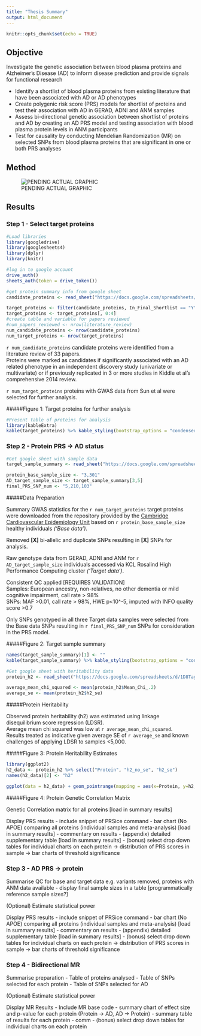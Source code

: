```yaml
---
title: "Thesis Summary"
output: html_document
---
```


```r
knitr::opts_chunk$set(echo = TRUE)
```

## Objective

Investigate the genetic association between blood plasma proteins and Alzheimer’s Disease (AD) to inform disease prediction and provide signals for functional research

* Identify a shortlist of blood plasma proteins from existing literature that have been associated with AD or AD phenotypes
* Create polygenic risk score (PRS) models for shortlist of proteins and test their association with AD in GERAD, ADNI and ANM samples
* Assess bi-directional genetic association between shortlist of proteins and AD by creating an AD PRS model and testing association with blood plasma protein levels in ANM participants
* Test for causality by conducting Mendelian Randomization (MR) on selected SNPs from blood plasma proteins that are significant in one or both PRS analyses

## Method
![PENDING ACTUAL GRAPHIC](smiley.jpg)

## Results 

### Step 1 - Select target proteins

```r
#Load libraries
library(googledrive)
library(googlesheets4)
library(dplyr)
library(knitr)

#log in to google account
drive_auth()
sheets_auth(token = drive_token())

#get protein summary info from google sheet
candidate_proteins <- read_sheet("https://docs.google.com/spreadsheets/d/1J6bPGIw7irreVpgG-cuY-L6nidN6nUVle29XyhE_TZ8/edit#gid=1736283616", sheet = "Table1_Step1_Target_Proteins_For_Results")

target_proteins <- filter(candidate_proteins, In_Final_Shortlist == "Y")
target_proteins <- target_proteins[, 0:4]
#create table and variable for papers reviewed
#num_papers_reviewed <- nrow(literature_review)
num_candidate_proteins <- nrow(candidate_proteins)
num_target_proteins <- nrow(target_proteins)

```

`r num_candidate_proteins` candidate proteins were identified from a literature review of 33 papers.  
Proteins were marked as candidates if significantly associated with an AD related phenotype in an independent discovery study (univariate or multivariate) or if previously replicated in 3 or more studies in Kiddle et al's comprehensive 2014 review.
 
`r num_target_proteins` proteins with GWAS data from Sun et al were selected for further analysis.
  
  
  
#####Figure 1: Target proteins for further analysis
```r
#Present table of proteins for analysis
library(kableExtra)
kable(target_proteins) %>% kable_styling(bootstrap_options = "condensed", full_width = F, position="left")
```
  
  
  
### Step 2 - Protein PRS -> AD status

```r
#Get google sheet with sample data
target_sample_summary <- read_sheet("https://docs.google.com/spreadsheets/d/1JwJrrme5_OUVt4GRcbNJ71m2rK7KR-L6HF-gHeKNiK0/edit#gid=0", sheet = "Table2_Step2_Target_Sample")

protein_base_sample_size <- "3,301"
AD_target_sample_size <- target_sample_summary[3,5]
final_PRS_SNP_num <- "5,210,103"
```

#####Data Preparation

Summary GWAS statistics for the `r num_target_proteins` target proteins were downloaded from the repository provided by the [Cambridge Cardiovascular Epidemiology Unit](http://www.phpc.cam.ac.uk/ceu/proteins/) based on `r protein_base_sample_size` healthy individuals *('Base data')*.  
  
Removed **[X]** bi-allelic and duplicate SNPs resulting in **[X]** SNPs for analysis.  

Raw genotype data from GERAD, ADNI and ANM for `r AD_target_sample_size` individuals accessed via KCL Rosalind High Performance Computing cluster *('Target data')*.  

Consistent QC applied [REQUIRES VALIDATION]  
Samples: European ancestry, non-relatives, no other dementia or mild cognitive impairment, call rate > 98%   
SNPs: MAF >0.01, call rate > 98%, HWE p<10^-5, imputed with INFO quality score >0.7  
  
  
Only SNPs genotyped in all three Target data samples were selected from the Base data SNPs resulting in `r final_PRS_SNP_num` SNPs for consideration in the PRS model.  
  
  
#####Figure 2: Target sample summary
```r
names(target_sample_summary)[1] <- ""
kable(target_sample_summary) %>% kable_styling(bootstrap_options = "condensed", full_width = F, position="left")
```

```r
#Get google sheet with heritability data
protein_h2 <- read_sheet("https://docs.google.com/spreadsheets/d/1D8TagzAdtFOX-k5okLfKbmEcmdBpxyH0QkBfqFw_Mqo/edit#gid=165014093", sheet = "heritabilityCheckResults")

average_mean_chi_squared <- mean(protein_h2$Mean_Chi_.2)
average_se <- mean(protein_h2$h2_se)
```

#####Protein Heritability

Observed protein heritability (h2) was estimated using linkage disequilibrium score regression (LDSR).  
Average mean chi squared was low at `r average_mean_chi_squared`.  
Results treated as indicative given average SE of `r average_se` and known challenges of applying LDSR to samples <5,000.  

#####Figure 3: Protein Heritability Estimates

```r
library(ggplot2)
h2_data <- protein_h2 %>% select("Protein", "h2_no_se", "h2_se")
names(h2_data)[2] <- "h2"

ggplot(data = h2_data) + geom_pointrange(mapping = aes(x=Protein, y=h2, ymin=h2-h2_se, ymax=h2+h2_se)) + geom_hline(yintercept=1, linetype="dashed", color = "red") + geom_hline(yintercept=0, linetype="dashed", color = "red") + theme(axis.text.x=element_text(angle = -90, hjust = 0))


```



#####Figure 4: Protein Genetic Correlation Matrix

Genetic Correlation matrix for all proteins [load in summary results]



Display PRS results
- include snippet of PRSice command
- bar chart (No APOE) comparing all proteins (individual samples and meta-analysis) [load in summary results]
- commentary on results 
- (appendix) detailed supplementary table [load in summary results]
- (bonus) select drop down tables for individual charts on each protein 
  -> distribution of PRS scores in sample
  -> bar charts of threshold significance
  
  
### Step 3 - AD PRS -> protein
  
Summarise QC for base and target data e.g. variants removed, proteins with ANM data available
- display final sample sizes in a table [programmatically reference sample sizes?]

(Optional) Estimate statistical power

Display PRS results
- include snippet of PRSice command
- bar chart (No APOE) comparing all proteins (individual samples and meta-analysis) [load in summary results]
- commentary on results 
- (appendix) detailed supplementary table [load in summary results]
- (bonus) select drop down tables for individual charts on each protein 
  -> distribution of PRS scores in sample
  -> bar charts of threshold significance
  
### Step 4 - Bidirectional MR

Summarise preparation 
- Table of proteins analysed
- Table of SNPs selected for each protein
- Table of SNPs selected for AD

(Optional) Estimate statistical power

Display MR Results 
- Include MR base code
- summary chart of effect size and p-value for each protein (Protein -> AD, AD -> Protein)
- summary table of results for each protein
- comm
- (bonus) select drop down tables for individual charts on each protein




